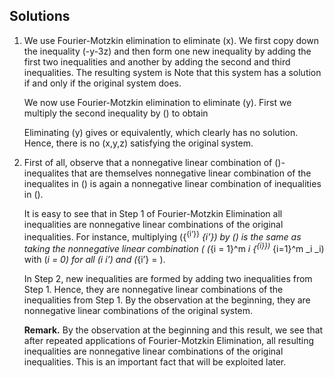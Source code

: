 ## Solutions {-}

1. We use Fourier-Motzkin elimination to eliminate \(x\).
    We first copy down the inequality \(-y-3z\geq 0\) and then
    form one new inequality by adding the first two inequalities and
    another by adding the second and third inequalities.
    The resulting system is
    \begin{eqnarray*}
    -y - 3z & \geq & 0 \\
     2y + 3z& \geq & 3 \\
    2z & \geq & 3.
    \end{eqnarray*}
    Note that this system has a solution if and only if the original system does.
    
    We now use Fourier-Motzkin elimination to eliminate \(y\).
    First we multiply the second inequality by \(\frac{1}{2}\) to obtain
    \begin{eqnarray*}
    -y - 3z & \geq & 0 \\
     y + \frac{3}{2}z& \geq & \frac{3}{2} \\
    2z & \geq & 3.
    \end{eqnarray*}
    
    
    Eliminating \(y\) gives
    \begin{eqnarray*}
    2z & \geq & 3 \\
     - \frac{3}{2}z& \geq & \frac{3}{2},
    \end{eqnarray*}
    or equivalently,
    \begin{eqnarray*}
    z & \geq & \frac{3}{2} \\
     z& \leq & -1,
    \end{eqnarray*}
    which clearly has no solution.
    Hence, there is no \(x,y,z\) satisfying the original system.
   
2. First of all, observe that a nonnegative linear combination of
    \(\geq\)-inequalites that are themselves nonnegative linear combination of
    the inequalites in \(\mathbf{A}\mathbf{x}\geq \mathbf{b}\) 
    is again a nonnegative linear combination of inequalities in
    \(\mathbf{A}\mathbf{x}\geq \mathbf{b}\).
    
    
    It is easy to see that in Step 1 of 
     Fourier-Motzkin Elimination all inequalities are
    nonnegative linear combinations of the original inequalities.
    For instance, multiplying 
    \({\mathbf{a}^{i'}}^\mathsf{T}\mathbf{x} \geq \beta_{i'}\) by
    \(\alpha \gt 0\) is the same as taking the nonnegative linear combination
    \(\displaystyle
    \left(\sum_{i = 1}^m \lambda_i {\mathbf{a}^{i}}\right)^\mathsf{T}\mathbf{x}
    \geq \sum_{i=1}^m \lambda_i \beta_i\) with
    \(\lambda_i = 0\) for all \(i \neq i'\) and
    \(\lambda_{i'} = \alpha\).
    
    
    In Step 2, new inequalities are formed by adding two inequalities from
    Step 1.  Hence, they are nonnegative linear combinations of the inequalities
    from Step 1.  By the observation at the beginning, they are 
    nonnegative linear combinations of the original system.
    
    
    **Remark.**
    By the observation at the beginning and this result, 
    we see that after repeated applications
    of Fourier-Motzkin Elimination, all resulting inequalities 
    are nonnegative linear combinations of the original inequalities.  This
    is an important fact that will be exploited later.
